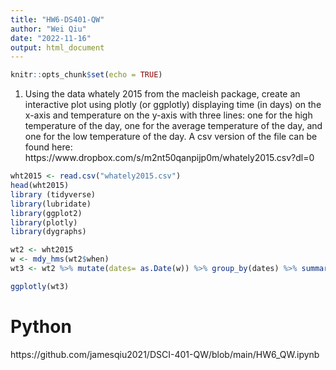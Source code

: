 ```yaml
---
title: "HW6-DS401-QW"
author: "Wei Qiu"
date: "2022-11-16"
output: html_document
---
```


```r
knitr::opts_chunk$set(echo = TRUE)
```

1. Using the data whately 2015 from the macleish package, create an interactive plot using plotly (or ggplotly) displaying time (in days) on the x-axis
and temperature on the y-axis with three lines: one for the high temperature of the day, one for the average temperature of the day, and one for
the low temperature of the day. A csv version of the file can be found here:
https://www.dropbox.com/s/m2nt50qanpijp0m/whately2015.csv?dl=0

```r
wht2015 <- read.csv("whately2015.csv")
head(wht2015)
library (tidyverse)
library(lubridate)
library(ggplot2)
library(plotly)
library(dygraphs)
```

```r
wt2 <- wht2015
w <- mdy_hms(wt2$when)
wt3 <- wt2 %>% mutate(dates= as.Date(w)) %>% group_by(dates) %>% summarise(high_temp=max(temperature),aver_temp=mean(temperature),low_temp=min(temperature)) %>% pivot_longer(!dates,names_to = "temp_type",values_to ="temperature") %>% ggplot(aes(x=dates,y=temperature))+ geom_line(aes(color=temp_type)) 

ggplotly(wt3)
```

# Python 
https://github.com/jamesqiu2021/DSCI-401-QW/blob/main/HW6_QW.ipynb
